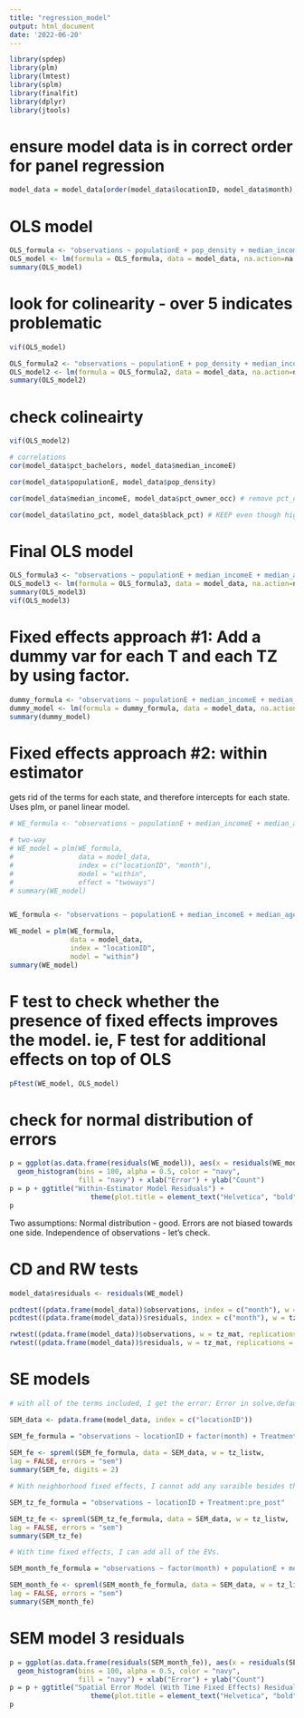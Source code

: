 ```yaml
---
title: "regression_model"
output: html_document
date: '2022-06-20'
---
```


```r
library(spdep)
library(plm)
library(lmtest)
library(splm)
library(finalfit)
library(dplyr)
library(jtools) 
```
# ensure model data is in correct order for panel regression
```r
model_data = model_data[order(model_data$locationID, model_data$month), ]
```

# OLS model
```r
OLS_formula <- "observations ~ populationE + pop_density + median_incomeE + med_gross_rentE + median_ageE + pct_bachelors + pct_zero_vehicle + pct_owner_occ + black_pct + latino_pct + asian_pct + pct_com + pct_other + Treatment:pre_post"
OLS_model <- lm(formula = OLS_formula, data = model_data, na.action=na.exclude)
summary(OLS_model)
```

# look for colinearity - over 5 indicates problematic 
```r
vif(OLS_model)
```


```r
OLS_formula2 <- "observations ~ populationE + pop_density + median_incomeE + median_ageE + pct_bachelors + pct_zero_vehicle + pct_owner_occ + black_pct + latino_pct + asian_pct + pct_com + pct_other + Treatment:pre_post"
OLS_model2 <- lm(formula = OLS_formula2, data = model_data, na.action=na.exclude)
summary(OLS_model2)
```

# check colineairty 
```r
vif(OLS_model2)

# correlations 
cor(model_data$pct_bachelors, model_data$median_incomeE)

cor(model_data$populationE, model_data$pop_density)

cor(model_data$median_incomeE, model_data$pct_owner_occ) # remove pct_owner_occ becuase of colinearity with income 

cor(model_data$latino_pct, model_data$black_pct) # KEEP even though high correlation becuase
```

# Final OLS model 

```r
OLS_formula3 <- "observations ~ populationE + median_incomeE + median_ageE + pct_zero_vehicle + black_pct + latino_pct + asian_pct + pct_com + pct_other + Treatment:pre_post"
OLS_model3 <- lm(formula = OLS_formula3, data = model_data, na.action=na.exclude)
summary(OLS_model3)
vif(OLS_model3)
```

# Fixed effects approach #1: Add a dummy var for each T and each TZ by using factor. 
```r
dummy_formula <- "observations ~ populationE + median_incomeE + median_ageE + pct_zero_vehicle + black_pct + latino_pct + asian_pct + pct_com + pct_other + Treatment:pre_post + factor(month) + factor(locationID)-1"
dummy_model <- lm(formula = dummy_formula, data = model_data, na.action = na.omit)
summary(dummy_model)
```

# Fixed effects approach #2: within estimator

gets rid of the terms for each state, and therefore intercepts for each state. Uses plm, or panel linear model.

```r
# WE_formula <- "observations ~ populationE + median_incomeE + median_ageE + pct_bachelors + pct_zero_vehicle + pct_owner_occ + black_pct + pct_res + pct_other + Treatment:pre_post"

# two-way
# WE_model = plm(WE_formula,
#                data = model_data,
#                index = c("locationID", "month"),
#                model = "within",
#                effect = "twoways")
# summary(WE_model)


WE_formula <- "observations ~ populationE + median_incomeE + median_ageE + pct_bachelors + pct_zero_vehicle + pct_owner_occ + black_pct + pct_res + pct_other + Treatment:pre_post + factor(month)"

WE_model = plm(WE_formula,
               data = model_data,
               index = "locationID",
               model = "within")
summary(WE_model)
```

# F test to check whether the presence of fixed effects improves the model. ie, F test for additional effects on top of OLS
```r
pFtest(WE_model, OLS_model) 
```

# check for normal distribution of errors 
```r
p = ggplot(as.data.frame(residuals(WE_model)), aes(x = residuals(WE_model))) + 
  geom_histogram(bins = 100, alpha = 0.5, color = "navy",
                 fill = "navy") + xlab("Error") + ylab("Count")
p = p + ggtitle("Within-Estimator Model Residuals") + 
                    theme(plot.title = element_text("Helvetica", "bold", "black", "12", vjust = 2)) + theme_minimal()
p
```

Two assumptions:
Normal distribution - good. Errors are not biased towards one side. 
Independence of observations - let's check. 

# CD and RW tests
```r
model_data$residuals <- residuals(WE_model)

pcdtest((pdata.frame(model_data))$observations, index = c("month"), w = tz_mat)
pcdtest((pdata.frame(model_data))$residuals, index = c("month"), w = tz_mat)

rwtest((pdata.frame(model_data))$observations, w = tz_mat, replications = 999)
rwtest((pdata.frame(model_data))$residuals, w = tz_mat, replications = 999)
```

# SE models
```r
# with all of the terms included, I get the error: Error in solve.default(t(X) %*% sigma.1 %*% X, t(X) %*% sigma.1 %*% y) : system is computationally singular. This indicates a problem with multicollinearity. 

SEM_data <- pdata.frame(model_data, index = c("locationID")) 

SEM_fe_formula = "observations ~ locationID + factor(month) + Treatment:pre_post"
  
SEM_fe <- spreml(SEM_fe_formula, data = SEM_data, w = tz_listw,
lag = FALSE, errors = "sem")
summary(SEM_fe, digits = 2)

# With neighborhood fixed effects, I cannot add any varaible besides the DiD term. So this is a weaker model than the one that only controls for time FEs, whcih we know are significant. Forget this model. 

SEM_tz_fe_formula = "observations ~ locationID + Treatment:pre_post"

SEM_tz_fe <- spreml(SEM_tz_fe_formula, data = SEM_data, w = tz_listw,
lag = FALSE, errors = "sem")
summary(SEM_tz_fe)

# With time fixed effects, I can add all of the EVs.

SEM_month_fe_formula = "observations ~ factor(month) + populationE + median_incomeE + median_ageE + pct_bachelors + pct_zero_vehicle + pct_owner_occ + black_pct + pct_com + pct_other + Treatment:pre_post"

SEM_month_fe <- spreml(SEM_month_fe_formula, data = SEM_data, w = tz_listw,
lag = FALSE, errors = "sem")
summary(SEM_month_fe)
```

# SEM model 3 residuals 
```r
p = ggplot(as.data.frame(residuals(SEM_month_fe)), aes(x = residuals(SEM_month_fe))) + 
  geom_histogram(bins = 100, alpha = 0.5, color = "navy",
                 fill = "navy") + xlab("Error") + ylab("Count")
p = p + ggtitle("Spatial Error Model (With Time Fixed Effects) Residuals") + 
                    theme(plot.title = element_text("Helvetica", "bold", "black", "12", vjust = 2)) + theme_minimal()
p
```
